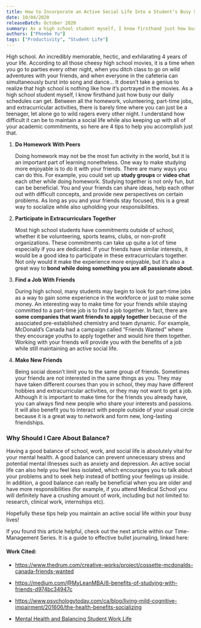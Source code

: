 ```yaml
---
title: How to Incorporate an Active Social Life Into a Student’s Busy Schedule
date: 10/04/2020
releaseBatch: October 2020
summary: As a high school student myself, I know firsthand just how busy our daily schedules can get. Between all the homework, volunteering, part-time jobs, and extracurricular activities, there is barely time where you can just be a teenager, let alone go to wild ragers every other night. I understand how difficult it can be to maintain a social life while also keeping up with all of your academic commitments, so here are 4 tips to help you accomplish just that. 
authors: ["Phoebe Yu"]
tags: ["Productivity", "Student Life"]
---
```

<div>
<p> High school. An incredibly memorable, hectic, and exhilarating 4 years of your life. According to all those cheesy high school movies, it is a time when you go to parties every other night, when you ditch class to go on wild adventures with your friends, and when everyone in the cafeteria can simultaneously burst into song and dance… It doesn’t take a genius to realize that high school is nothing like how it’s portrayed in the movies. As a high school student myself, I know firsthand just how busy our daily schedules can get. Between all the homework, volunteering, part-time jobs, and extracurricular activities, there is barely time where you can just be a teenager, let alone go to wild ragers every other night. I understand how difficult it can be to maintain a social life while also keeping up with all of your academic commitments, so here are 4 tips to help you accomplish just that. </p>
<ol>
    <li> <strong>Do Homework With Peers</strong> </li>
    <p> Doing homework may not be the most fun activity in the world, but it is an important part of learning nonetheless. One way to make studying more enjoyable is to do it with your friends. There are many ways you can do this. For example, you could set up <strong>study groups</strong> or <strong>video chat </strong>each other while doing homework. Studying together is not only fun, but can be beneficial. You and your friends can share ideas, help each other out with difficult concepts, and provide new perspectives on certain problems. As long as you and your friends stay focused, this is a great way to socialize while also upholding your responsibilities. </p>
    <li> <strong>Participate in Extracurriculars Together</strong> </li>
    <p> Most high school students have commitments outside of school, whether it be volunteering, sports teams, clubs, or non-profit organizations. These commitments can take up quite a lot of time especially if you are dedicated. If your friends have similar interests, it would be a good idea to participate in these extracurriculars together. Not only would it make the experience more enjoyable, but it’s also a great way to<strong> bond while doing something you are all passionate about</strong>. </p>
    <li> <strong>Find a Job With Friends</strong> </li>
    <p> During high school, many students may begin to look for part-time jobs as a way to gain some experience in the workforce or just to make some money. An interesting way to make time for your friends while staying committed to a part-time job is to find a job together. In fact, there are <strong>some companies that want friends to apply together </strong>because of the associated pre-established chemistry and team dynamic. For example, McDonald’s Canada had a campaign called “Friends Wanted” where they encourage youths to apply together and would hire them together. Working with your friends will provide you with the benefits of a job while still maintaining an active social life. </p>
    <li> <strong>Make New Friends</strong> </li>
    <p> Being social doesn’t limit you to the same group of friends. Sometimes your friends are not interested in the same things as you. They may have taken different courses than you in school, they may have different hobbies and extracurricular activities, or they may not want to get a job. Although it is important to make time for the friends you already have, you can always find new people who share your interests and passions. It will also benefit you to interact with people outside of your usual circle because it is a great way to network and form new, long-lasting friendships. </p>
</ol>
<h3> Why Should I Care About Balance? </h3>
<p> Having a good balance of school, work, and social life is absolutely vital for your mental health. A good balance can prevent unnecessary stress and potential mental illnesses such as anxiety and depression. An active social life can also help you feel less isolated, which encourages you to talk about your problems and to seek help instead of bottling your feelings up inside. In addition, a good balance can really be beneficial when you are older and have more responsibilities (for example, if you attend Medical School you will definitely have a crushing amount of work, including but not limited to: research, clinical work, internships etc). </p>
<p> Hopefully these tips help you maintain an active social life within your busy lives! </p>
<p> If you found this article helpful, check out the next article within our Time-Management Series. It is a guide to effective bullet journaling, linked here: </p>
<h4>Work Cited:</h4>

* <a href="https://www.thedrum.com/creative-works/project/cossette-mcdonalds-canada-friends-wanted" target="_blank" rel="noopener noreferrer">https://www.thedrum.com/creative-works/project/cossette-mcdonalds-canada-friends-wanted</a> 

* <a href="https://medium.com/@MyLeanMBA/8-benefits-of-studying-with-friends-d974bc34947c" target="_blank" rel="noopener noreferrer">https://medium.com/@MyLeanMBA/8-benefits-of-studying-with-friends-d974bc34947c</a>

* <a href="https://www.psychologytoday.com/ca/blog/living-mild-cognitive-impairment/201606/the-health-benefits-socializing" target="_blank" rel="noopener noreferrer">https://www.psychologytoday.com/ca/blog/living-mild-cognitive-impairment/201606/the-health-benefits-socializing</a>

* <a href="https://learningcommons.ubc.ca/mental-health-and-balancing-student-work-life/" target="_blank" rel="noopener noreferrer">Mental Health and Balancing Student Work Life</a>

</div>
